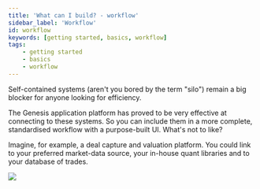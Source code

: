 ```yaml
---
title: 'What can I build? - workflow'
sidebar_label: 'Workflow'
id: workflow
keywords: [getting started, basics, workflow]
tags:
    - getting started
    - basics
    - workflow
---
```


Self-contained systems (aren't you bored by the term "silo") remain a big blocker for anyone looking for efficiency.

The Genesis application platform has proved to be very effective at connecting to these systems. So you can include them in a more complete, standardised workflow with a purpose-built UI. What's not to like?

Imagine, for example, a deal capture and valuation platform. You could link to your preferred market-data source, your in-house quant libraries and to your database of trades.


![](/img/workflow.png)
